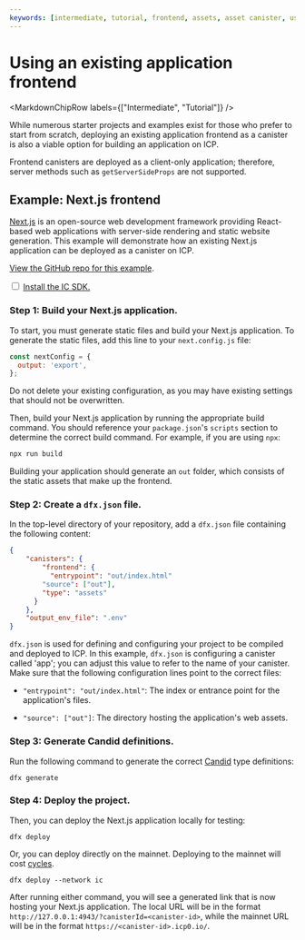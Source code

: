 ```yaml
---
keywords: [intermediate, tutorial, frontend, assets, asset canister, use existing frontend, existing frontend, application frontends]
---
```



# Using an existing application frontend

<MarkdownChipRow labels={["Intermediate", "Tutorial"]} />

While numerous starter projects and examples exist for those who prefer to start from scratch, deploying an existing application frontend as a canister is also a viable option for building an application on ICP.

Frontend canisters are deployed as a client-only application; therefore, server methods such as `getServerSideProps` are not supported.

## Example: Next.js frontend

[Next.js](https://nextjs.org/) is an open-source web development framework providing React-based web applications with server-side rendering and static website generation. This example will demonstrate how an existing Next.js application can be deployed as a canister on ICP.

[View the GitHub repo for this example](https://github.com/jennifertrin/nextjsicp).

<Tabs>
<TabItem value="prereq" label="Prerequisites" default>

<input type="checkbox"/> <a href="/docs/current/building-dapps/getting-started/install">Install the IC SDK.</a>

</TabItem>
</Tabs>

### Step 1: Build your Next.js application.

To start, you must generate static files and build your Next.js application. To generate the static files, add this line to your `next.config.js` file:

```js
const nextConfig = {
  output: 'export',
};
```

Do not delete your existing configuration, as you may have existing settings that should not be overwritten.

Then, build your Next.js application by running the appropriate build command. You should reference your `package.json`'s `scripts` section to determine the correct build command. For example, if you are using `npx`:

```bash
npx run build
```

Building your application should generate an `out` folder, which consists of the static assets that make up the frontend.

### Step 2: Create a `dfx.json` file.

In the top-level directory of your repository, add a `dfx.json` file containing the following content:

```json
{
    "canisters": {
        "frontend": {
          "entrypoint": "out/index.html"
        "source": ["out"],
        "type": "assets"
      }
    },
    "output_env_file": ".env"
}
```

`dfx.json` is used for defining and configuring your project to be compiled and deployed to ICP. In this example, `dfx.json` is configuring a canister called 'app'; you can adjust this value to refer to the name of your canister. Make sure that the following configuration lines point to the correct files:

- `"entrypoint": "out/index.html"`: The index or entrance point for the application's files.

- `"source": ["out"]`: The directory hosting the application's web assets.

### Step 3: Generate Candid definitions.

Run the following command to generate the correct [Candid](/docs/current/building-dapps/interacting-with-dapps/candid/candid-concepts) type definitions:

```
dfx generate
```

### Step 4: Deploy the project.

Then, you can deploy the Next.js application locally for testing:

```
dfx deploy
```

Or, you can deploy directly on the mainnet. Deploying to the mainnet will cost [cycles](/docs/current/building-dapps/getting-started/tokens-and-cycles).

```
dfx deploy --network ic
```


After running either command, you will see a generated link that is now hosting your Next.js application. The local URL will be in the format `http://127.0.0.1:4943/?canisterId=<canister-id>`, while the mainnet URL will be in the format `https://<canister-id>.icp0.io/`.